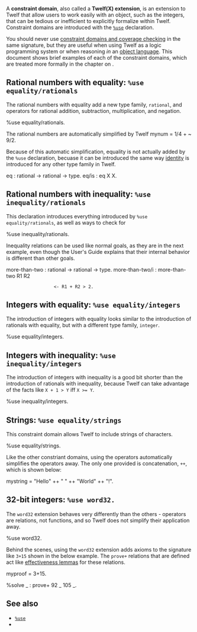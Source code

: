 A '''constraint domain''', also called a '''Twelf(X) extension''', is an extension to Twelf that allow users to work easily with an object, such as the integers, that can be tedious or inefficient to explicitly formalize within Twelf. Constraint domains are introduced with the <tt>[[%use]]</tt> declaration.

You should never use [[constraint domains and coverage checking]] in the same signature, but they are useful when using Twelf as a logic programming system or when reasoning ''in'' an [[object language]]. This document shows brief examples of each of the constraint domains, which are treated more formally in the chapter on {{guide|chapter=6|section=32|title=constraint domains}}.

== Rational numbers with equality: <tt>%use equality/rationals</tt> ==

The rational numbers with equality add a new type family, <tt>rational</tt>, and operators for rational addition, subtraction, multiplication, and negation.

<twelf import="er" check=decl>
%use equality/rationals.
</twelf>

The rational numbers are automatically simplified by Twelf
<twelf import="er" check=decl>
mynum = 1/4 + ~ 9/2.
</twelf>

Because of this automatic simplification, equality is not actually added by the <tt>%use</tt> declaration, becuase it can be introduced the same way [[identity]] is introduced for any other type family in Twelf.

<twelf import="er">
eq : rational -> rational -> type.
eq/is : eq X X.
</twelf>




== Rational numbers with inequality: <tt>%use inequality/rationals</tt> ==

This declaration introduces everything introduced by <tt>%use equality/rationals</tt>, as well as ways to check for 

<twelf import="ir" check=decl>
%use inequality/rationals.
</twelf>

Inequality relations can be used like normal goals, as they are in the next example, even though the User's Guide explains that their internal behavior is different than other goals.

<twelf import="ir" check=true>
more-than-two : rational -> rational -> type.
more-than-two/i : more-than-two R1 R2
                   <- R1 + R2 > 2.
</twelf>




== Integers with equality: <tt>%use equality/integers</tt> ==

The introduction of integers with equality looks similar to the introduction of rationals with equality, but with a different type family, <tt>integer</tt>.

<twelf import="ie" check=decl>
%use equality/integers.
</twelf>




== Integers with inequality: <tt>%use inequality/integers</tt> ==

The introduction of integers with inequality is a good bit shorter than the introduction of rationals with inequality, because Twelf can take advantage of the facts like <tt>X + 1 > Y</tt> iff <tt>X >= Y</tt>.

<twelf import="ii" check=decl>
%use inequality/integers.
</twelf>




== Strings: <tt>%use equality/strings</tt> ==

This constraint domain allows Twelf to include strings of characters.

<twelf import="str" check=decl>
%use equality/strings.
</twelf>

Like the other constriant domains, using the operators automatically simplifies the operators away. The only one provided is concatenation, <tt>++</tt>, which is shown below:

<twelf import="str" check=decl>
mystring = "Hello" ++ " " ++ "World" ++ "!".
</twelf>




== 32-bit integers: <tt>%use word32.</tt> ==

The <tt>word32</tt> extension behaves very differently than the others - operators are relations, not functions, and so Twelf does not simplify their application away.

<twelf import="w32" check=decl>
%use word32.
</twelf>

Behind the scenes, using the <tt>word32</tt> extension adds axioms to the signature like <tt>3+15</tt> shown in the below example. The <tt>prove+</tt> relations that are defined act like [[effectiveness lemmas]] for these relations.

<twelf import="w32" check=decl>
myproof = 3+15.

%solve _ : prove+ 92 _ 105 _.
</twelf>


== See also ==
* <tt>[[%use]]</tt>
* {{guide|chapter=6|section=32|title=Constraint domains}}